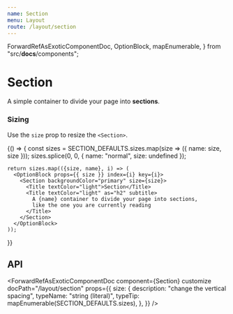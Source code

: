 ```yaml
---
name: Section
menu: Layout
route: /layout/section
---
```



  ForwardRefAsExoticComponentDoc,
  OptionBlock,
  mapEnumerable,
} from "src/__docs__/components";

# Section

A simple container to divide your page into **sections**.

<Playground>
  <Container>
    <Title>Section</Title>
    <Title as="h2" subtitle>
      A simple container to divide your page into <strong>sections</strong>,
      like the one you are currently reading
    </Title>
  </Container>
</Playground>

### Sizing

Use the `size` prop to resize the `<Section>`.

<Playground>
  {() => {
    const sizes = SECTION_DEFAULTS.sizes.map(size => ({ name: size, size }));
    sizes.splice(0, 0, { name: "normal", size: undefined });

    return sizes.map(({size, name}, i) => (
      <OptionBlock props={{ size }} index={i} key={i}>
        <Section backgroundColor="primary" size={size}>
          <Title textColor="light">Section</Title>
          <Title textColor="light" as="h2" subtitle>
            A {name} container to divide your page into sections,
            like the one you are currently reading
          </Title>
        </Section>
      </OptionBlock>
    ));

}}

</Playground>

## API

<ForwardRefAsExoticComponentDoc
  component={Section}
  customize
  docPath="/layout/section"
  props={{
    size: {
      description: "change the vertical spacing",
      typeName: "string (literal)",
      typeTip: mapEnumerable(SECTION_DEFAULTS.sizes),
    },
  }}
/>

